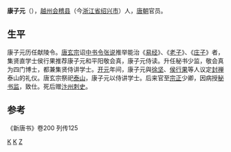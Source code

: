'''康子元'''（{{bd|？||？||}}），[[越州|越州]][[会稽县|会稽县]]（今[[浙江省|浙江省]][[绍兴市|绍兴市]]）人，[[唐朝|唐朝]]官员。
==生平==
康子元历任献陵令。[[唐玄宗|唐玄宗]]诏[[中书令|中书令]][[张说|张说]]推举能治《[[易经|易经]]》、《[[道德经|老子]]》、《[[庄子|庄子]]》者，集贤直学士侯行果推荐康子元和平阳敬会真，康子元侍读。升任秘书少监，敬会真为四门博士，都兼集贤侍讲学士。[[开元|开元]]年间，康子元與[[徐坚|徐坚]]、[[侯行果|侯行果]]等人议定[[封禅|封禅]]泰山的礼仪。唐玄宗祭祀[[泰山|泰山]]，康子元以侍讲学士。后来官至[[宗正|宗正]]少卿，因病授[[秘书监|秘书监]]，致仕。死后赠[[汴州|汴州]][[刺史|刺史]]。

==参考==
《新唐书》卷200 列传125

{{十八學士}}

[[Category:唐朝官员|K]]
[[Category:绍兴人|K]]
[[Category:康姓|Z]]
{{唐朝人物小作品}}